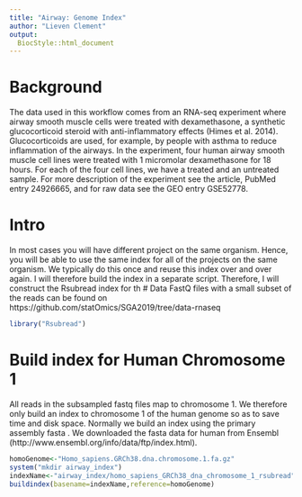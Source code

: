 ```yaml
---
title: "Airway: Genome Index"
author: "Lieven Clement"
output:
  BiocStyle::html_document
---
```


# Background
The data used in this workflow comes from an RNA-seq experiment where airway smooth muscle cells were treated with dexamethasone, a synthetic glucocorticoid steroid with anti-inflammatory effects (Himes et al. 2014). Glucocorticoids are used, for example, by people with asthma to reduce inflammation of the airways. In the experiment, four human airway smooth muscle cell lines were treated with 1 micromolar dexamethasone for 18 hours. For each of the four cell lines, we have a treated and an untreated sample.
For more description of the experiment see the article, PubMed entry 24926665, and for raw data see the GEO entry GSE52778.

# Intro

In most cases you will have different project on the same organism. 
Hence, you will be able to use the same index for all of the projects on the same organism. 
We typically do this once and reuse this index over and over again. 
I will therefore build the index in a separate script. 
Therefore, I will construct the Rsubread index for th
# Data
FastQ files with a small subset of the reads can be found on https://github.com/statOmics/SGA2019/tree/data-rnaseq


```r
library("Rsubread")
```

# Build index for Human Chromosome 1 

All reads in the subsampled fastq files map to chromosome 1. 
We therefore only build an index to chromosome 1 of the human genome so as to save time and disk space. 
Normally we build an index using the primary assembly fasta . 
We downloaded the fasta data for human from Ensembl (http://www.ensembl.org/info/data/ftp/index.html).  

```r
homoGenome<-"Homo_sapiens.GRCh38.dna.chromosome.1.fa.gz"
system("mkdir airway_index")
indexName<-"airway_index/homo_sapiens_GRCh38_dna_chromosome_1_rsubread"
buildindex(basename=indexName,reference=homoGenome)
```
